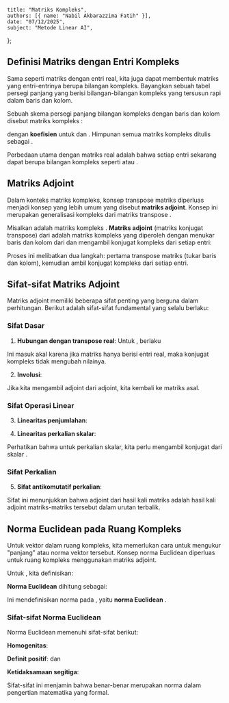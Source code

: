     title: "Matriks Kompleks",
    authors: [{ name: "Nabil Akbarazzima Fatih" }],
    date: "07/12/2025",
    subject: "Metode Linear AI",
};

## Definisi Matriks dengan Entri Kompleks

Sama seperti matriks dengan entri real, kita juga dapat membentuk matriks yang entri-entrinya berupa bilangan kompleks. Bayangkan sebuah tabel persegi panjang yang berisi bilangan-bilangan kompleks yang tersusun rapi dalam baris dan kolom.

Sebuah skema persegi panjang bilangan kompleks dengan <InlineMath math="m \in \mathbb{N}" /> baris dan <InlineMath math="n \in \mathbb{N}" /> kolom disebut matriks kompleks <InlineMath math="m \times n" />:

<BlockMath math="A = \begin{pmatrix} a_{11} & \cdots & a_{1n} \\ \vdots & & \vdots \\ a_{m1} & \cdots & a_{mn} \end{pmatrix} = (a_{ij})_{\substack{i=1,\ldots,m \\ j=1,\ldots,n}}" />

dengan **koefisien** <InlineMath math="a_{ij} \in \mathbb{C}" /> untuk <InlineMath math="i = 1, \ldots, m" /> dan <InlineMath math="j = 1, \ldots, n" />. Himpunan semua matriks kompleks <InlineMath math="m \times n" /> ditulis sebagai <InlineMath math="\mathbb{C}^{m \times n}" />.

Perbedaan utama dengan matriks real adalah bahwa setiap entri <InlineMath math="a_{ij}" /> sekarang dapat berupa bilangan kompleks seperti <InlineMath math="2 + 3i" /> atau <InlineMath math="-1 - 4i" />.

## Matriks Adjoint

Dalam konteks matriks kompleks, konsep transpose matriks diperluas menjadi konsep yang lebih umum yang disebut **matriks adjoint**. Konsep ini merupakan generalisasi kompleks dari matriks transpose <InlineMath math="A^T" />.

Misalkan <InlineMath math="A \in \mathbb{C}^{m \times n}" /> adalah matriks kompleks <InlineMath math="m \times n" />. **Matriks adjoint** (matriks konjugat transpose) <InlineMath math="A^H" /> dari <InlineMath math="A" /> adalah matriks kompleks <InlineMath math="n \times m" /> yang diperoleh dengan menukar baris dan kolom dari <InlineMath math="A" /> dan mengambil konjugat kompleks dari setiap entri:

<BlockMath math="A^H = \overline{A^T} = \overline{A}^T = \begin{pmatrix} \overline{a_{11}} & \cdots & \overline{a_{m1}} \\ \vdots & & \vdots \\ \overline{a_{1n}} & \cdots & \overline{a_{mn}} \end{pmatrix} \in \mathbb{C}^{n \times m}" />

Proses ini melibatkan dua langkah: pertama transpose matriks (tukar baris dan kolom), kemudian ambil konjugat kompleks dari setiap entri.

## Sifat-sifat Matriks Adjoint

Matriks adjoint memiliki beberapa sifat penting yang berguna dalam perhitungan. Berikut adalah sifat-sifat fundamental yang selalu berlaku:

### Sifat Dasar

1. **Hubungan dengan transpose real**: Untuk <InlineMath math="A \in \mathbb{R}^{m \times n} \subset \mathbb{C}^{m \times n}" />, berlaku <InlineMath math="A^H = A^T" />

Ini masuk akal karena jika matriks hanya berisi entri real, maka konjugat kompleks tidak mengubah nilainya.

2. **Involusi**: <InlineMath math="(A^H)^H = A" />

Jika kita mengambil adjoint dari adjoint, kita kembali ke matriks asal.

### Sifat Operasi Linear

3. **Linearitas penjumlahan**: <InlineMath math="(A + B)^H = A^H + B^H" />

4. **Linearitas perkalian skalar**: <InlineMath math="(\lambda \cdot A)^H = \overline{\lambda} \cdot A^H" />

Perhatikan bahwa untuk perkalian skalar, kita perlu mengambil konjugat dari skalar <InlineMath math="\lambda" />.

### Sifat Perkalian

5. **Sifat antikomutatif perkalian**: <InlineMath math="(A \cdot B)^H = B^H \cdot A^H" />

Sifat ini menunjukkan bahwa adjoint dari hasil kali matriks adalah hasil kali adjoint matriks-matriks tersebut dalam urutan terbalik.

## Norma Euclidean pada Ruang Kompleks

Untuk vektor dalam ruang kompleks, kita memerlukan cara untuk mengukur "panjang" atau norma vektor tersebut. Konsep norma Euclidean diperluas untuk ruang kompleks menggunakan matriks adjoint.

Untuk <InlineMath math="v \in \mathbb{C}^n" />, kita definisikan:

<BlockMath math="v^H v = \sum_{i=1}^n \overline{v_i} v_i = \sum_{i=1}^n |v_i|^2 \in \mathbb{R}_0^+" />

**Norma Euclidean** dihitung sebagai:

<BlockMath math="\|v\|_2 = \sqrt{v^H v}" />

Ini mendefinisikan norma pada <InlineMath math="\mathbb{C}^n" />, yaitu **norma Euclidean** <InlineMath math="\|\cdot\|_2 : \mathbb{C}^n \to \mathbb{R} : v \mapsto \|v\|_2" />.

### Sifat-sifat Norma Euclidean

Norma Euclidean memenuhi sifat-sifat berikut:

**Homogenitas**: <InlineMath math="\|\alpha v\|_2 = |\alpha| \|v\|_2" />

**Definit positif**: <InlineMath math="\|v\|_2 \geq 0" /> dan <InlineMath math="\|v\|_2 = 0 \Leftrightarrow v = 0" />

**Ketidaksamaan segitiga**: <InlineMath math="\|v + w\|_2 \leq \|v\|_2 + \|w\|_2" />

Sifat-sifat ini menjamin bahwa <InlineMath math="\|\cdot\|_2" /> benar-benar merupakan norma dalam pengertian matematika yang formal.
